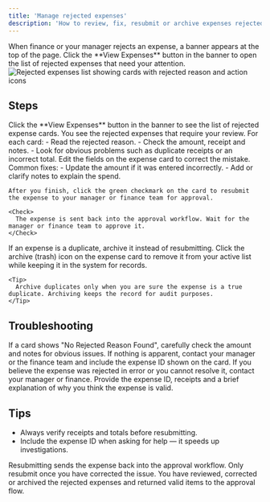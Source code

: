 ```yaml
---
title: 'Manage rejected expenses'
description: 'How to review, fix, resubmit or archive expenses rejected by finance or your manager.'
---
```


<Info>
	When finance or your manager rejects an expense, a banner appears at the top
	of the page. Click the **View Expenses** button in the banner to open the list
	of rejected expenses that need your attention.
</Info>

<Frame caption='Rejected expenses list — open an item to view details and actions'>
	<img
		src='/images/expenses-rejected.png'
		alt='Rejected expenses list showing cards with rejected reason and action icons'
	/>
</Frame>

## Steps

<Steps>
  <Step title="Open rejected expenses">
    Click the **View Expenses** button in the banner to see the list of rejected expense cards.
    <Check>
      You see the rejected expenses that require your review.
    </Check>
  </Step>

<Step title='Review each expense'>
	For each card: - Read the rejected reason. - Check the amount, receipt and
	notes. - Look for obvious problems such as duplicate receipts or an incorrect
	total.
</Step>

  <Step title="Fix the issue and resubmit">
    Edit the fields on the expense card to correct the mistake. Common fixes:
    - Update the amount if it was entered incorrectly.
    - Add or clarify notes to explain the spend.

    After you finish, click the green checkmark on the card to resubmit the expense to your manager or finance team for approval.

    <Check>
      The expense is sent back into the approval workflow. Wait for the manager or finance team to approve it.
    </Check>

  </Step>

  <Step title="Archive duplicates">
    If an expense is a duplicate, archive it instead of resubmitting. Click the archive (trash) icon on the expense card to remove it from your active list while keeping it in the system for records.

    <Tip>
      Archive duplicates only when you are sure the expense is a true duplicate. Archiving keeps the record for audit purposes.
    </Tip>

  </Step>
</Steps>

## Troubleshooting

<AccordionGroup>
  <Accordion title="No rejected reason shown">
    <Note>
      If a card shows "No Rejected Reason Found", carefully check the amount and notes for obvious issues. If nothing is apparent, contact your manager or the finance team and include the expense ID shown on the card.
    </Note>
  </Accordion>

  <Accordion title="Disagree with the rejection or cannot fix it">
    If you believe the expense was rejected in error or you cannot resolve it, contact your manager or finance. Provide the expense ID, receipts and a brief explanation of why you think the expense is valid.
  </Accordion>
</AccordionGroup>

## Tips

- Always verify receipts and totals before resubmitting.
- Include the expense ID when asking for help — it speeds up investigations.

<Warning>
	Resubmitting sends the expense back into the approval workflow. Only resubmit
	once you have corrected the issue.
</Warning>

<Check>
	You have reviewed, corrected or archived the rejected expenses and returned
	valid items to the approval flow.
</Check>
